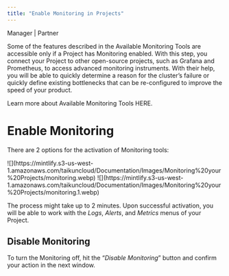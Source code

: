 ```yaml
---
title: "Enable Monitoring in Projects"
---
```


<Icon icon="user-tie" iconType="solid" /> Manager | <Icon icon="handshake" iconType="solid" /> Partner

Some of the features described in the Available Monitoring Tools are accessible only if a Project has Monitoring enabled. With this step, you connect your Project to other open-source projects, such as Grafana and Prometheus, to access advanced monitoring instruments. With their help, you will be able to quickly determine a reason for the cluster’s failure or quickly define existing bottlenecks that can be re-configured to improve the speed of your product.

<Card title="Available Monitoring Tools" icon="desktop" horizontal="yes" href="Documentation/Topics/Monitoring your Projects/Available Monitoring tools.mdx">
  Learn more about Available Monitoring Tools HERE.
</Card>

# Enable Monitoring

There are 2 options for the activation of Monitoring tools:

<AccordionGroup>
  <Accordion title="Enable monitoring during the Project creation" icon="circle-check">
    <Frame caption="Enable Monitoring">
      ![](https://mintlify.s3-us-west-1.amazonaws.com/taikuncloud/Documentation/Images/Monitoring%20your%20Projects/monitoring.webp)
    </Frame>
  </Accordion>

  <Accordion title="Alternatively, it can be activated in the already created Projects" icon="circle-check">
    <Frame caption="Enable Monitoring in already created project">
      ![](https://mintlify.s3-us-west-1.amazonaws.com/taikuncloud/Documentation/Images/Monitoring%20your%20Projects/monitoring.1.webp)
    </Frame>
  </Accordion>
</AccordionGroup>

The process might take up to 2 minutes. Upon successful activation, you will be able to work with the *Logs*, *Alerts*, and *Metrics* menus of your Project.

## Disable Monitoring&#x20;

To turn the Monitoring off, hit the “*Disable Monitoring*” button and confirm your action in the next window.